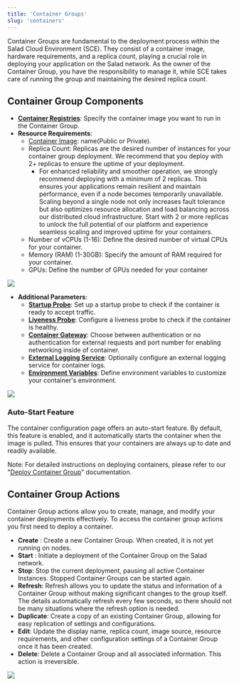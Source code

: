```yaml
---
title: 'Container Groups'
slug: 'containers'
---
```


Container Groups are fundamental to the deployment process within the Salad Cloud Environment (SCE). They consist of a
container image, hardware requirements, and a replica count, playing a crucial role in deploying your application on the
Salad network. As the owner of the Container Group, you have the responsibility to manage it, while SCE takes care of
running the group and maintaining the desired replica count.

## Container Group Components

- **[Container Registries](/products/sce/container-registries)**: Specify the container image you want to run in the
  Container Group.
- **Resource Requirements**:
  - [Container Image](/products/sce/container-registries): name(Public or Private).
  - Replica Count: Replicas are the desired number of instances for your container group deployment. We recommend that
    you deploy with 2+ replicas to ensure the uptime of your deployment.
    - For enhanced reliability and smoother operation, we strongly recommend deploying with a minimum of 2 replicas.
      This ensures your applications remain resilient and maintain performance, even if a node becomes temporarily
      unavailable. Scaling beyond a single node not only increases fault tolerance but also optimizes resource
      allocation and load balancing across our distributed cloud infrastructure. Start with 2 or more replicas to unlock
      the full potential of our platform and experience seamless scaling and improved uptime for your containers.
  - Number of vCPUs (1-16): Define the desired number of virtual CPUs for your container.
  - Memory (RAM) (1-30GB): Specify the amount of RAM required for your container.
  - GPUs: Define the number of GPUs needed for your container

<img src="/products/sce/images/60f17ed-image.png" />

- **Additional Parameters**:
  - **[Startup Probe](/products/sce/health-probes/startup-probes)**: Set up a startup probe to check if the container is
    ready to accept traffic.
  - **[Liveness Probe](/products/sce/health-probes/liveness-probes)**: Configure a liveness probe to check if the
    container is healthy.
  - **[Container Gateway](/products/sce/networking)**: Choose between authentication or no authentication for external
    requests and port number for enabling networking inside of container.
  - **[External Logging Service](/products/sce/external-logging)**: Optionally configure an external logging service for
    container logs.
  - **[Environment Variables](/products/sce/environment-variables)**: Define environment variables to customize your
    container's environment.

<img src="/products/sce/images/9118a3c-image.png" />

### Auto-Start Feature

The container configuration page offers an auto-start feature. By default, this feature is enabled, and it automatically
starts the container when the image is pulled. This ensures that your containers are always up to date and readily
available.

Note: For detailed instructions on deploying containers, please refer to our
"[Deploy Container Group](/products/sce/quickstart)" documentation.

## Container Group Actions

Container Group actions allow you to create, manage, and modify your container deployments effectively. To access the
container group actions you first need to deploy a container.

- **Create** : Create a new Container Group. When created, it is not yet running on nodes.
- **Start** : Initiate a deployment of the Container Group on the Salad network.
- **Stop**: Stop the current deployment, pausing all active Container Instances. Stopped Container Groups can be started
  again.
- **Refresh**: Refresh allows you to update the status and information of a Container Group without making significant
  changes to the group itself. The details automatically refresh every few seconds, so there should not be many
  situations where the refresh option is needed.
- **Duplicate**: Create a copy of an existing Container Group, allowing for easy replication of settings and
  configurations.
- **Edit**: Update the display name, replica count, image source, resource requirements, and other configuration
  settings of a Container Group once it has been created.
- **Delete**: Delete a Container Group and all associated information. This action is irreversible.

<img src="/products/sce/images/e19a06d-image.png" />
